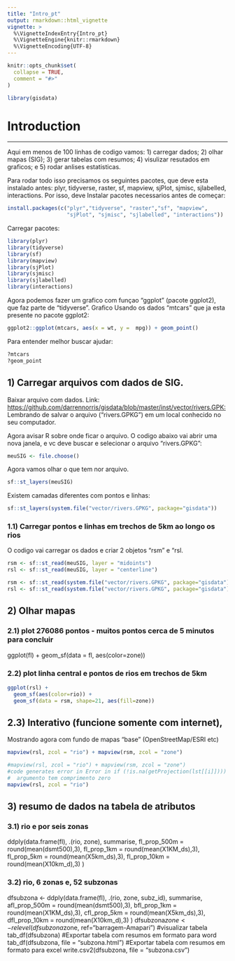 ```yaml
---
title: "Intro_pt"
output: rmarkdown::html_vignette
vignette: >
  %\VignetteIndexEntry{Intro_pt}
  %\VignetteEngine{knitr::rmarkdown}
  %\VignetteEncoding{UTF-8}
---
```


```r
knitr::opts_chunk$set(
  collapse = TRUE,
  comment = "#>"
)
```

```r
library(gisdata)
```

# Introduction
***
Aqui em menos de 100 linhas de codigo vamos:
1) carregar dados; 2) olhar mapas (SIG); 3) gerar tabelas com resumos; 
4) visulizar resutados em graficos; e 5) rodar anlises estatisticas.

Para rodar todo isso precisamos os seguintes pacotes, que deve esta instalado antes: plyr, tidyverse, raster, sf, mapview, sjPlot, sjmisc, sjlabelled, interactions.
Por isso, deve Instalar pacotes necessarios antes de começar:

```r
install.packages(c("plyr","tidyverse", "raster","sf", "mapview", 
                   "sjPlot", "sjmisc", "sjlabelled", "interactions"))
```

Carregar pacotes: 
```r
library(plyr)
library(tidyverse)
library(sf)
library(mapview)
library(sjPlot)
library(sjmisc)
library(sjlabelled)
library(interactions)
```                  

Agora podemos fazer um grafico com funçao "ggplot" (pacote ggplot2), que faz parte de "tidyverse".
Grafico Usando os dados "mtcars" que ja esta presente no pacote ggplot2:
```r
ggplot2::ggplot(mtcars, aes(x = wt, y =  mpg)) + geom_point()
```

Para entender melhor buscar ajudar:
```r
?mtcars
?geom_point
```

## 1) Carregar arquivos com dados de SIG.
Baixar arquivo com dados. Link: [https://github.com/darrennorris/gisdata/blob/master/inst/vector/rivers.GPK:](https://github.com/darrennorris/gisdata/blob/master/inst/vector/rivers.GPKG) 
Lembrando de salvar o arquivo ("rivers.GPKG")  em um local conhecido no seu computador.

Agora avisar R sobre onde ficar o arquivo. O codigo abaixo vai abrir uma nova janela, e vc deve buscar e selecionar o arquivo "rivers.GPKG": 
```r
meuSIG <- file.choose()
```

Agora vamos olhar o que tem nor arquivo.
```r
sf::st_layers(meuSIG)
```

Existem camadas diferentes com pontos e linhas:

```r
sf::st_layers(system.file("vector/rivers.GPKG", package="gisdata"))
```

### 1.1) Carregar pontos e linhas em trechos de 5km ao longo os rios
O codigo vai carregar os dados e criar 2 objetos "rsm" e "rsl.
```r
rsm <- sf::st_read(meuSIG, layer = "midoints")
rsl <- sf::st_read(meuSIG, layer = "centerline")
```

```r
rsm <- sf::st_read(system.file("vector/rivers.GPKG", package="gisdata"), layer = "midpoints")
rsl <- sf::st_read(system.file("vector/rivers.GPKG", package="gisdata"), layer = "centerline")
```

## 2) Olhar mapas
### 2.1) plot 276086 pontos - muitos pontos cerca de 5 minutos para concluir
ggplot(fl) + geom_sf(data = fl, aes(color=zone))

### 2.2) plot linha central e pontos de rios em trechos de 5km

```r
ggplot(rsl) +
  geom_sf(aes(color=rio)) +
  geom_sf(data = rsm, shape=21, aes(fill=zone))
```

## 2.3) Interativo (funcione somente com internet), 
Mostrando agora com fundo de mapas "base" (OpenStreetMap/ESRI etc) 
```r
mapview(rsl, zcol = "rio") + mapview(rsm, zcol = "zone")
```


```r
#mapview(rsl, zcol = "rio") + mapview(rsm, zcol = "zone")
#code generates error in Error in if (!is.na(getProjection(lst[[i]]))) { : 
#  argumento tem comprimento zero
mapview(rsl, zcol = "rio") 

```


## 3) resumo de dados na tabela de atributos
### 3.1) rio e por seis zonas
ddply(data.frame(fl), .(rio, zone), summarise, 
      fl_prop_500m = round(mean(dsmt500),3), 
      fl_prop_1km = round(mean(X1KM_ds),3),
      fl_prop_5km = round(mean(X5km_ds),3),
      fl_prop_10km = round(mean(X10km_d),3)
      )

### 3.2) rio, 6 zonas e, 52 subzonas
dfsubzona <- ddply(data.frame(fl), .(rio, zone, subz_id), summarise, 
      afl_prop_500m = round(mean(dsmt500),3), 
      bfl_prop_1km = round(mean(X1KM_ds),3),
      cfl_prop_5km = round(mean(X5km_ds),3),
      dfl_prop_10km = round(mean(X10km_d),3)
)
dfsubzona$zone <- relevel(dfsubzona$zone, ref="barragem-Amapari")
#visualizar tabela
tab_df(dfsubzona)
#Exportar tabela com resumos em formato para word
tab_df(dfsubzona, file = "subzona.html")
#Exportar tabela com resumos em formato para excel
write.csv2(dfsubzona, file = "subzona.csv")


